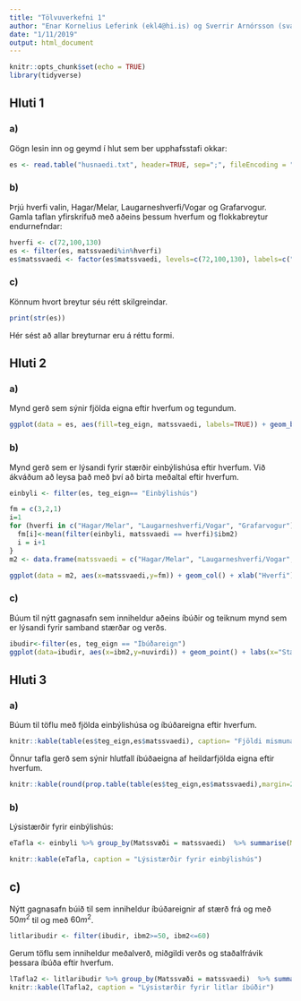 ```yaml
---
title: "Tölvuverkefni 1"
author: "Enar Kornelius Leferink (ekl4@hi.is) og Sverrir Arnórsson (sva19@hi.is)"
date: "1/11/2019"
output: html_document
---
```


```r
knitr::opts_chunk$set(echo = TRUE)
library(tidyverse)
```


## Hluti 1
### a)

Gögn lesin inn og geymd í hlut sem ber upphafsstafi okkar:
```r
es <- read.table("husnaedi.txt", header=TRUE, sep=";", fileEncoding = "utf8")

```

### b)

Þrjú hverfi valin, Hagar/Melar, Laugarneshverfi/Vogar og Grafarvogur. Gamla taflan yfirskrifuð með aðeins þessum hverfum og flokkabreytur endurnefndar:
```r
hverfi <- c(72,100,130)
es <- filter(es, matssvaedi%in%hverfi)
es$matssvaedi <- factor(es$matssvaedi, levels=c(72,100,130), labels=c("Hagar/Melar", "Laugarneshverfi/Vogar", "Grafarvogur"))

```

### c)
Könnum hvort breytur séu rétt skilgreindar.
```r
print(str(es))
```
Hér sést að allar breyturnar eru á réttu formi.

## Hluti 2

### a)

Mynd gerð sem sýnir fjölda eigna eftir hverfum og tegundum.
```r
ggplot(data = es, aes(fill=teg_eign, matssvaedi, labels=TRUE)) + geom_bar(position="dodge") + xlab("Hverfi") +ylab("Fjöldi") + labs(fill = "Tegund eignar", title = "Fjöldi eigna eftir hverfum og tegundum")
```

### b)

Mynd gerð sem er lýsandi fyrir stærðir einbýlishúsa eftir hverfum. Við ákváðum að leysa það með því að birta meðaltal eftir hverfum.
```r
einbyli <- filter(es, teg_eign== "Einbýlishús")

fm = c(3,2,1)
i=1
for (hverfi in c("Hagar/Melar", "Laugarneshverfi/Vogar", "Grafarvogur")) {
  fm[i]<-mean(filter(einbyli, matssvaedi == hverfi)$ibm2)
  i = i+1
}
m2 <- data.frame(matssvaedi = c("Hagar/Melar", "Laugarneshverfi/Vogar", "Grafarvogur"), fm)

ggplot(data = m2, aes(x=matssvaedi,y=fm)) + geom_col() + xlab("Hverfi") + ylab("Fermetrar") + labs(title="Meðalfermetrafjöldi einbýlishúsa eftir hverfum")

```

### c)

Búum til nýtt gagnasafn sem inniheldur aðeins íbúðir og teiknum mynd sem er lýsandi fyrir samband stærðar og verðs.
```r
ibudir<-filter(es, teg_eign == "Íbúðareign")
ggplot(data=ibudir, aes(x=ibm2,y=nuvirdi)) + geom_point() + labs(x="Stærð [m^2]", y="Verð", title="Samband stærðar og verðs íbúðareigna")
```

## Hluti 3

### a)
Búum til töflu með fjölda einbýlishúsa og íbúðareigna eftir hverfum.
```r
knitr::kable(table(es$teg_eign,es$matssvaedi), caption= "Fjöldi mismunandi eigna eftir hverfum")
```


Önnur tafla gerð sem sýnir hlutfall íbúðaeigna af heildarfjölda eigna eftir hverfum.
```r

knitr::kable(round(prop.table(table(es$teg_eign,es$matssvaedi),margin=2), 3)[2,], caption="Hlutfall heildarfjölda eigna sem eru íbúðareignir",col.names = c("Hlutfall íbúða"))
```


### b)

Lýsistærðir fyrir einbýlishús:
```r

eTafla <- einbyli %>% group_by(Matssvæði = matssvaedi)  %>% summarise(Min = min(nuvirdi), IQ1 = quantile(nuvirdi, 0.25), Meðaltal = mean(nuvirdi), IQ3 = quantile(nuvirdi, 0.75),Max = max(nuvirdi), Miðgildi = median(nuvirdi), Staðalfrávik = sd(nuvirdi))

knitr::kable(eTafla, caption = "Lýsistærðir fyrir einbýlishús")
```

## c)

Nýtt gagnasafn búið til sem inniheldur íbúðareignir af stærð frá og með $50m^2$ til og með $60m^2$.
```r
litlaribudir <- filter(ibudir, ibm2>=50, ibm2<=60)
```

Gerum töflu sem inniheldur meðalverð, miðgildi verðs og staðalfrávik þessara íbúða eftir hverfum.

```r

lTafla2 <- litlaribudir %>% group_by(Matssvæði = matssvaedi)  %>% summarise( Fjöldi = n(), Meðaltal = mean(nuvirdi), Miðgildi = median(nuvirdi), Staðalfrávik = sd(nuvirdi))
knitr::kable(lTafla2, caption = "Lýsistærðir fyrir litlar íbúðir")
```

